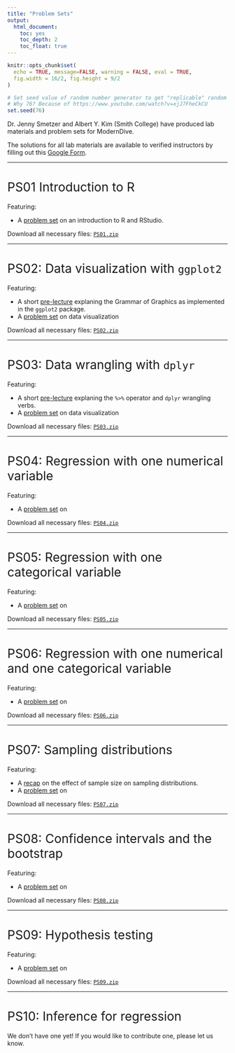 ```yaml
---
title: "Problem Sets"
output:
  html_document:
    toc: yes
    toc_depth: 2
    toc_float: true
---
```


```r
knitr::opts_chunk$set(
  echo = TRUE, message=FALSE, warning = FALSE, eval = TRUE, 
  fig.width = 16/2, fig.height = 9/2
)

# Set seed value of random number generator to get "replicable" random numbers.
# Why 76? Because of https://www.youtube.com/watch?v=xjJ7FheCkCU
set.seed(76)
```

<!--
{target="_blank"}
-->

<style>
h1{font-weight: 400;}
</style>


Dr. Jenny Smetzer and Albert Y. Kim (Smith College) have produced lab materials and problem sets for ModernDive.

The solutions for all lab materials are available to verified instructors by filling out this [Google Form](https://docs.google.com/forms/d/e/1FAIpQLSf68Je_Q3ggRJ-74UtL0xG5-IuuKkSTIpEQZWro-8QbO7nmdA/viewform){target="_blank"}.



***



# PS01 Introduction to R

Featuring:

* A [problem set](static/PS01 - intro to R/PS01_source.html){target="_blank"} on an introduction to R and RStudio.

Download all necessary files: <a href="static/PS01 - intro to R/PS01.zip" download>`PS01.zip`</a>


***



# PS02: Data visualization with `ggplot2`

Featuring:

* A short [pre-lecture](static/PS02 - data visualization/pre_lecture.pdf){target="_blank"} explaning the Grammar of Graphics as implemented in the `ggplot2` package.
* A [problem set](static/PS02 - data visualization/PS02_data_viz.html){target="_blank"} on data visualization

Download all necessary files: <a href="static/PS02 - data visualization/PS02.zip" download>`PS02.zip`</a>



***



# PS03: Data wrangling with `dplyr`

Featuring:

* A short [pre-lecture](static/PS03 - data wrangling/pre_lecture.pdf){target="_blank"} explaning the `%>%` operator and `dplyr` wrangling verbs.
* A [problem set](static/PS03 - data wrangling/PS03_data_wrangling_source.html){target="_blank"} on data visualization

Download all necessary files: <a href="static/PS03 - data wrangling/PS03.zip" download>`PS03.zip`</a>



***



# PS04: Regression with one numerical variable

Featuring:

* A [problem set](static/PS04 - simple linear regression/PS04_lastname_firstname.html){target="_blank"} on 

Download all necessary files: <a href="static/PS04 - simple linear regression/PS04.zip" download>`PS04.zip`</a>



***




# PS05: Regression with one categorical variable

Featuring:

* A [problem set](static/PS05 - regression with one cat x/PS05_firstname_lastname.html){target="_blank"} on

Download all necessary files: <a href="static/PS05 - regression with one cat x/PS05.zip" download>`PS05.zip`</a>





***



# PS06: Regression with one numerical and one categorical variable

Featuring:

* A [problem set](static/PS06 - reg with one cat one numeric/PS06_firstname_lastname.html){target="_blank"} on

Download all necessary files: <a href="static/PS06 - reg with one cat one numeric/PS06.zip" download>`PS06.zip`</a>



***



# PS07: Sampling distributions

Featuring:

* A [recap](static/PS07 - sampling distributions/sampling_dist_recap.html){target="_blank"} on the effect of sample size on sampling distributions.
* A [problem set](static/PS07 - sampling distributions/PS07_firstname_lastname.html){target="_blank"} on

Download all necessary files: <a href="static/PS07 - sampling distributions/PS07.zip" download>`PS07.zip`</a>




***



# PS08: Confidence intervals and the bootstrap

Featuring:

* A [problem set](static/PS08 - confidence intervals/PS08_firstname_lastname.html){target="_blank"} on

Download all necessary files: <a href="static/PS08 - confidence intervals/PS08.zip" download>`PS08.zip`</a>



***



# PS09: Hypothesis testing

Featuring:

* A [problem set](static/PS09 - hypothesis testing/PS09_firstname_lastname.html){target="_blank"} on

Download all necessary files: <a href="static/PS09 - hypothesis testing/PS09.zip" download>`PS09.zip`</a>



***



# PS10: Inference for regression

We don't have one yet! If you would like to contribute one, please let us know.

